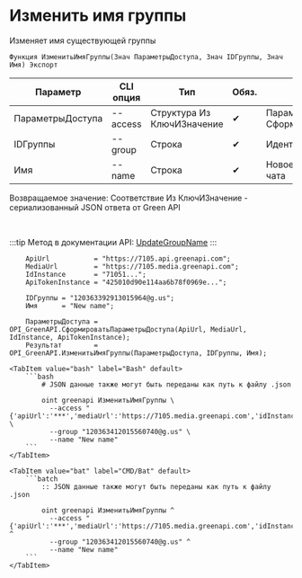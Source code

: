 ﻿---
sidebar_position: 3
---


# Изменить имя группы
 Изменяет имя существующей группы



`Функция ИзменитьИмяГруппы(Знач ПараметрыДоступа, Знач IDГруппы, Знач Имя) Экспорт`

  | Параметр | CLI опция | Тип | Обяз. | Назначение |
  |-|-|-|-|-|
  | ПараметрыДоступа | --access | Структура Из КлючИЗначение | &#x2714; | Параметры доступа. См. СформироватьПараметрыДоступа |
  | IDГруппы | --group | Строка | &#x2714; | Идентификатор группового чата |
  | Имя | --name | Строка | &#x2714; | Новое наименование группового чата |

  
  Возвращаемое значение:   Соответствие Из КлючИЗначение - сериализованный JSON ответа от Green API

<br/>

:::tip
Метод в документации API: [UpdateGroupName](https://green-api.com/docs/api/account/UpdateGroupName/)
:::
<br/>



```bsl title="Пример использования для 1С:Предприятие/OneScript"
    ApiUrl           = "https://7105.api.greenapi.com";
    MediaUrl         = "https://7105.media.greenapi.com";
    IdInstance       = "71051...";
    ApiTokenInstance = "425010d90e114aa6b78f0969e...";

    IDГруппы = "120363392913015964@g.us";
    Имя      = "New name";

    ПараметрыДоступа = OPI_GreenAPI.СформироватьПараметрыДоступа(ApiUrl, MediaUrl, IdInstance, ApiTokenInstance);
    Результат        = OPI_GreenAPI.ИзменитьИмяГруппы(ПараметрыДоступа, IDГруппы, Имя);
```
    

 <Tabs>
  
    <TabItem value="bash" label="Bash" default>
        ```bash
            # JSON данные также могут быть переданы как путь к файлу .json
            
            oint greenapi ИзменитьИмяГруппы \
              --access "{'apiUrl':'***','mediaUrl':'https://7105.media.greenapi.com','idInstance':'7105187566','apiTokenInstance':'***'}" \
              --group "120363412015560740@g.us" \
              --name "New name"
        ```
    </TabItem>
  
    <TabItem value="bat" label="CMD/Bat" default>
        ```batch
            :: JSON данные также могут быть переданы как путь к файлу .json
            
            oint greenapi ИзменитьИмяГруппы ^
              --access "{'apiUrl':'***','mediaUrl':'https://7105.media.greenapi.com','idInstance':'7105187566','apiTokenInstance':'***'}" ^
              --group "120363412015560740@g.us" ^
              --name "New name"
        ```
    </TabItem>
</Tabs>



